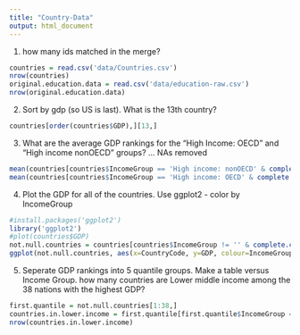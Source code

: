 ```yaml
---
title: "Country-Data"
output: html_document
---
```


1. how many ids matched in the merge?
```r
countries = read.csv('data/Countries.csv')
nrow(countries)
original.education.data = read.csv('data/education-raw.csv')
nrow(original.education.data)
```
2. Sort by gdp (so US is last). What is the 13th country?

```r
countries[order(countries$GDP),][13,]
```

3. What are the average GDP rankings for the "High Income: OECD" and "High income nonOECD" groups?
... NAs removed

```r
mean(countries[countries$IncomeGroup == 'High income: nonOECD' & complete.cases(countries$GDP),]$GDP)
mean(countries[countries$IncomeGroup == 'High income: OECD' & complete.cases(countries$GDP),]$GDP)
```

4. Plot the GDP for all of the countries. Use ggplot2 - color by IncomeGroup

```r
#install.packages('ggplot2')
library('ggplot2')
#plot(countries$GDP)
not.null.countries = countries[countries$IncomeGroup != '' & complete.cases(countries$GDP),]
ggplot(not.null.countries, aes(x=CountryCode, y=GDP, colour=IncomeGroup)) + geom_point() + scale_fill_manual(values=c('#CC6666', '#9999CC', '#66CC99', '#3c0', 'c65', '3c9'))
```
5. Seperate GDP rankings into 5 quantile groups. Make a table versus Income Group. how many countries are Lower middle income among the 38 nations with the highest GDP?
```r
first.quantile = not.null.countries[1:38,]
countries.in.lower.income = first.quantile[first.quantile$IncomeGroup == 'Lower middle income',]
nrow(countries.in.lower.income)
```
